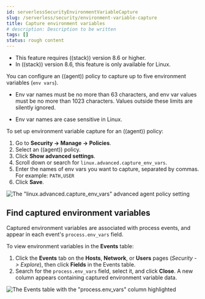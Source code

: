 ```yaml
---
id: serverlessSecurityEnvironmentVariableCapture
slug: /serverless/security/environment-variable-capture
title: Capture environment variables
# description: Description to be written
tags: []
status: rough content
---
```



<RoughContent />

<div id="environment-variable-capture"></div>

<DocCallOut title="Requirements">

* This feature requires ((stack)) version 8.6 or higher.
* In ((stack)) version 8.6, this feature is only available for Linux.

</DocCallOut>

You can configure an ((agent)) policy to capture up to five environment variables (`env vars`).

<DocCallOut title="Note">

* Env var names must be no more than 63 characters, and env var values must be no more than 1023 characters. Values outside these limits are silently ignored.

* Env var names are case sensitive in Linux.

</DocCallOut>

To set up environment variable capture for an ((agent)) policy:

1. Go to **Security -> Manage -> Policies**.
1. Select an ((agent)) policy.
1. Click **Show advanced settings**.
1. Scroll down or search for `linux.advanced.capture_env_vars`.
1. Enter the names of env vars you want to capture, separated by commas. For example: `PATH,USER`
1. Click **Save**.

![The "linux.advanced.capture_env_vars" advanced agent policy setting](../images/environment-variable-capture/-cloud-native-security-env-var-capture.png)

<div id="find-cap-env-vars"></div>

## Find captured environment variables
Captured environment variables are associated with process events, and appear in each event's `process.env_vars` field.

To view environment variables in the **Events** table:

1. Click the **Events** tab on the **Hosts**, **Network**, or **Users** pages (*Security -> Explore*), then click **Fields** in the Events table.
1. Search for the `process.env_vars` field, select it, and click **Close**.
    A new column appears containing captured environment variable data.

![The Events table with the "process.env_vars" column highlighted](../images/environment-variable-capture/-cloud-native-security-env-var-capture-detail.png)
